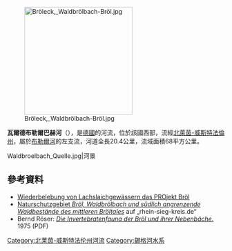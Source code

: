 {{Refimprove|time=2020-07-15T09:36:33+00:00}}
{{Coord|50|50|14.87|N|7|24|51.53|E|display=title}}

[[Image:Bröleck,_Waldbrölbach-Bröl.jpg|250px]]

'''瓦爾德布勒爾巴赫河'''（{{lang-de|Waldbrölbach}}），是[[德國|德國]]的河流，位於該國西部，流經[[北萊茵-威斯特法倫州|北萊茵-威斯特法倫州]]，屬於[[布勒爾河|布勒爾河]]的左支流，河道全長20.4公里，流域面積68平方公里。
<gallery>
Waldbroelbach_Quelle.jpg|河景
</gallery>

==參考資料==
* [http://www.sieg.nrw.de/img_auth.php/2/2f/07_GF_040210_Vortrag_Wiederbelebung_Lachslaichgew%C3%B5sser_Scholemann.pdf Wiederbelebung von Lachslaichgewässern das PROjekt Bröl] {{Wayback|url=http://www.sieg.nrw.de/img_auth.php/2/2f/07_GF_040210_Vortrag_Wiederbelebung_Lachslaichgew%C3%B5sser_Scholemann.pdf |date=20160506143000 }}
* [https://web.archive.org/web/20100121032651/http://www.rhein-sieg-kreis.de/cms100/buergerservice/aemter/amt67/artikel/10575/ Naturschutzgebiet ''Bröl, Waldbrölbach und südlich angrenzende Waldbestände des mittleren Bröltales''] auf „rhein-sieg-kreis.de“
* Bernd Röser: [http://www.ephemeroptera-galactica.com/pubs/pub_r/pubroserb1976p107.pdf ''Die Invertebratenfauna der Bröl und ihrer Nebenbäche.''] {{Wayback|url=http://www.ephemeroptera-galactica.com/pubs/pub_r/pubroserb1976p107.pdf |date=20160505155516 }} 1975 (PDF)

{{Germany-geo-stub}}

[[Category:北莱茵-威斯特法伦州河流|Category:北莱茵-威斯特法伦州河流]]
[[Category:錫格河水系|Category:錫格河水系]]